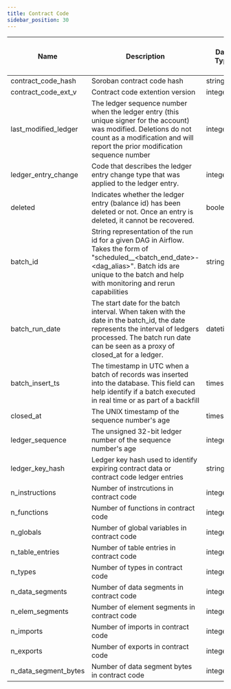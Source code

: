 ```yaml
---
title: Contract Code
sidebar_position: 30
---
```


| Name | Description | Data Type | Domain Values | Primary Key? | Natural Key? | Partition or Cluster Field? | Required? | Notes |
| --- | --- | --- | --- | --- | --- | --- | --- | --- |
| contract_code_hash | Soroban contract code hash | string |  |  | Yes | Cluster | Yes |  |
| contract_code_ext_v | Contract code extention version | integer |  |  |  |  |  |  |
| last_modified_ledger | The ledger sequence number when the ledger entry (this unique signer for the account) was modified. Deletions do not count as a modification and will report the prior modification sequence number | integer |  |  |  | Cluster | Yes |  |
| ledger_entry_change | Code that describes the ledger entry change type that was applied to the ledger entry. | integer |  |  |  |  | Yes |  |
| deleted | Indicates whether the ledger entry (balance id) has been deleted or not. Once an entry is deleted, it cannot be recovered. | boolean |  |  |  |  | Yes |  |
| batch_id | String representation of the run id for a given DAG in Airflow. Takes the form of "scheduled\_\_\<batch_end_date>-\<dag_alias>". Batch ids are unique to the batch and help with monitoring and rerun capabilities | string |  |  |  |  | Yes |  |
| batch_run_date | The start date for the batch interval. When taken with the date in the batch_id, the date represents the interval of ledgers processed. The batch run date can be seen as a proxy of closed_at for a ledger. | datetime |  |  |  |  | Yes |  |
| batch_insert_ts | The timestamp in UTC when a batch of records was inserted into the database. This field can help identify if a batch executed in real time or as part of a backfill | timestamp |  |  |  |  | Yes |  |
| closed_at | The UNIX timestamp of the sequence number's age | timestamp |  |  |  | Partition | Yes |  |
| ledger_sequence | The unsigned 32-bit ledger number of the sequence number's age | integer |  |  |  |  | Yes |  |
| ledger_key_hash | Ledger key hash used to identify expiring contract data or contract code ledger entries | string |  |  |  |  | Yes |  |
| n_instructions | Number of instrcutions in contract code | integer |  |  |  |  |  |  |
| n_functions | Number of functions in contract code | integer |  |  |  |  |  |  |
| n_globals | Number of global variables in contract code | integer |  |  |  |  |  |  |
| n_table_entries | Number of table entries in contract code | integer |  |  |  |  |  |  |
| n_types | Number of types in contract code | integer |  |  |  |  |  |  |
| n_data_segments | Number of data segments in contract code | integer |  |  |  |  |  |  |
| n_elem_segments | Number of element segments in contract code | integer |  |  |  |  |  |  |
| n_imports | Number of imports in contract code | integer |  |  |  |  |  |  |
| n_exports | Number of exports in contract code | integer |  |  |  |  |  |  |
| n_data_segment_bytes | Number of data segment bytes in contract code | integer |  |  |  |  |  |  |
